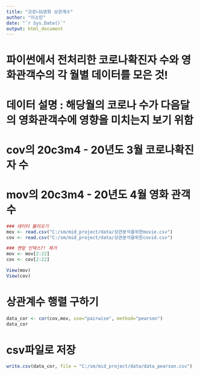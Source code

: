 ```yaml
---
title: "코로나&영화 상관계수"
author: "이소민"
date: "`r Sys.Date()`"
output: html_document
---
```


# 파이썬에서 전처리한 코로나확진자 수와 영화관객수의 각 월별 데이터를 모은 것!
# 데이터 설명 : 해당월의 코로나 수가 다음달의 영화관객수에 영향을 미치는지 보기 위함
#     cov의 20c3m4 - 20년도 3월 코로나확진자 수
#     mov의 20c3m4 - 20년도 4월 영화 관객 수
```r
### 데이터 불러오기
mov <- read.csv("C:/sm/mid_project/data/상관분석을위한movie.csv")
cov <- read.csv("C:/sm/mid_project/data/상관분석을위한covid.csv")

### 맨앞 인덱스?! 제거
mov <- mov[2:22]
cov <- cov[2:22]

View(mov)
View(cov)
```

# 상관계수 행렬 구하기
```r
data_cor <- cor(cov,mov, use="pairwise", method="pearson")
data_cor
```

# csv파일로 저장
```r
write.csv(data_cor, file = "C:/sm/mid_project/data/data_pearson.csv")
```

